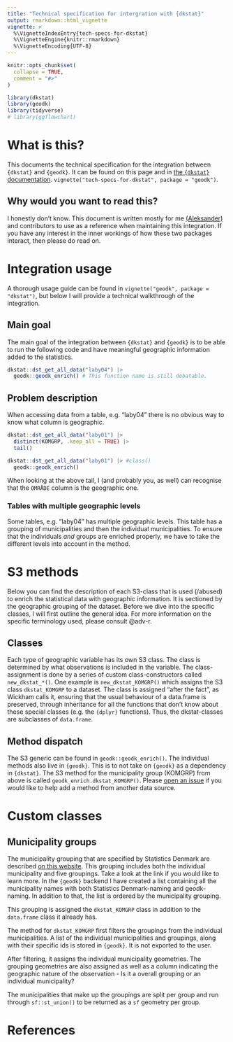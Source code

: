 ```yaml
---
title: "Technical specification for intergration with {dkstat}"
output: rmarkdown::html_vignette
vignette: >
  %\VignetteIndexEntry{tech-specs-for-dkstat}
  %\VignetteEngine{knitr::rmarkdown}
  %\VignetteEncoding{UTF-8}
---
```


```r
knitr::opts_chunk$set(
  collapse = TRUE,
  comment = "#>"
)
```

```r
library(dkstat)
library(geodk)
library(tidyverse)
# library(ggflowchart)
```

# What is this?

This documents the technical specification for the integration between `{dkstat}` and `{geodk}`. It can be found on this page and in [the `{dkstat}` documentation](https://ropengov.github.io/dkstat/articles/tech-specs-for-geodk.html). `vignette("tech-specs-for-dkstat", package = "geodk")`.

## Why would you want to read this? 

I honestly don't know. This document is written mostly for me [(Aleksander)](https://aleksanderbl.dk) and contributors to use as a reference when maintaining this integration. If you have any interest in the inner workings of how these two packages interact, then please do read on.

# Integration usage

A thorough usage guide can be found in `vignette("geodk", package = "dkstat")`, but below I will provide a technical walkthrough of the integration.

## Main goal

The main goal of the integration between `{dkstat}` and `{geodk}` is to be able to run the following code and have meaningful geographic information added to the statistics.

```r
dkstat::dst_get_all_data("laby04") |> 
  geodk::geodk_enrich() # This function name is still debatable.
```

## Problem description

When accessing data from a table, e.g. "laby04" there is no obvious way to know what column is geographic.

```r
dkstat::dst_get_all_data("laby01") |> 
  distinct(KOMGRP, .keep_all = TRUE) |> 
  tail()
```

```r
dkstat::dst_get_all_data("laby01") |> #class()
  geodk::geodk_enrich()
```


When looking at the above tail, I (and probably you, as well) can recognise that the `OMRÅDE` column is the geographic one.

### Tables with multiple geographic levels

Some tables, e.g. "laby04" has multiple geographic levels. This table has a grouping of municipalities and then the individual municipalities. To ensure that the individuals *and* groups are enriched properly, we have to take the different levels into account in the method.

# S3 methods

Below you can find the description of each S3-class that is used (/abused) to enrich the statistical data with geographic information. It is sectioned by the geographic grouping of the dataset. Before we dive into the specific classes, I will first outline the general idea. For more information on the specific terminology used, please consult @adv-r.

## Classes

Each type of geographic variable has its own S3 class. The class is determined by what observations is included in the variable. The class-assignment is done by a series of custom class-constructors called `new_dkstat_*()`. One example is `new_dkstat_KOMGRP()` which assigns the S3 class `dkstat_KOMGRP` to a dataset. The class is assigned "after the fact", as Wickham calls it, ensuring that the usual behaviour of a data.frame is preserved, through inheritance for all the functions that don't know about these special classes (e.g. the `{dplyr}` functions). Thus, the dkstat-classes are subclasses of `data.frame`.

## Method dispatch

The S3 generic can be found in `geodk::geodk_enrich()`. The individual methods also live in `{geodk}`. This is to not take on `{geodk}` as a dependency in `{dkstat}`. The S3 method for the municipality group (KOMGRP) from above is called `geodk_enrich.dkstat_KOMGRP()`. Please [open an issue](https://github.com/rOpenGov/geodk/issues) if you would like to help add a method from another data source.

# Custom classes

## Municipality groups

The municipality grouping that are specified by Statistics Denmark are described [on this website](https://www.dst.dk/da/Statistik/dokumentation/nomenklaturer/kommunegrupper). This grouping includes both the individual municipality and five groupings. Take a look at the link if you would like to learn more. In the `{geodk}` backend I have created a list containing all the municipality names with both Statistics Denmark-naming and geodk-naming. In addition to that, the list is ordered by the municipality grouping.

This grouping is assigned the `dkstat_KOMGRP` class in addition to the `data.frame` class it already has.

The method for `dkstat_KOMGRP` first filters the groupings from the individual municipalities. A list of the individual municipalities and groupings, along with their specific ids is stored in `{geodk}`. It is not exported to the user.

After filtering, it assigns the individual municipality geometries. The grouping geometries are also assigned as well as a column indicating the geographic nature of the observation - Is it a overall grouping or an individual municipality? 

The municipalities that make up the groupings are split per group and run through `sf::st_union()` to be returned as a `sf` geometry per group.

# References













